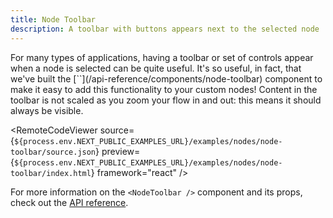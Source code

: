 ```yaml
---
title: Node Toolbar
description: A toolbar with buttons appears next to the selected node
---
```



<ExampleLayout>
For many types of applications, having a toolbar or set of controls appear when
a node is selected can be quite useful. It's so useful, in fact, that we've built
the [`<NodeToolbar />`](/api-reference/components/node-toolbar) component to make
it easy to add this functionality to your custom nodes!

<Callout type="info">
  Content in the toolbar is not scaled as you zoom your flow in and out: this
  means it should always be visible.
</Callout>

<RemoteCodeViewer
  source={`${process.env.NEXT_PUBLIC_EXAMPLES_URL}/examples/nodes/node-toolbar/source.json`}
  preview={`${process.env.NEXT_PUBLIC_EXAMPLES_URL}/examples/nodes/node-toolbar/index.html`}
  framework="react"
/>

For more information on the `<NodeToolbar />` component and its props, check out
the [API reference](/api-reference/components/node-toolbar).

</ExampleLayout>
